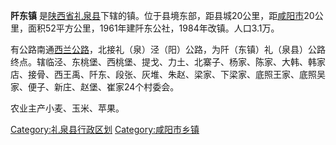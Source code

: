 {{unreferenced|time=2011-08-18T01:47:36+00:00}}
'''阡东镇''' 是[[陕西省|陕西省]][[礼泉县|礼泉县]]下辖的镇。位于县境东部，距县城20公里，距[[咸阳市|咸阳市]]20公里，面积52平方公里，1961年建阡东公社，1984年改镇。人口3.1万。

有公路南通[[西兰公路|西兰公路]]，北接礼（泉）泾（阳）公路，为阡（东镇）礼（泉县）公路终点。辖临泾、东桃堡、西桃堡、提戈、力土、北寨子、杨家、陈家、大韩、韩家店、接骨、西王禹、阡东、段张、灰堆、朱赵、梁家、下梁家、底照王家、底照吴家、便子、新庄、赵堡、崔家24个村委会。

农业主产小麦、玉米、苹果。

{{礼泉县行政区划}}
{{陕西行政区划小作品}}

[[Category:礼泉县行政区划|Category:礼泉县行政区划]]
[[Category:咸阳市乡镇|Category:咸阳市乡镇]]